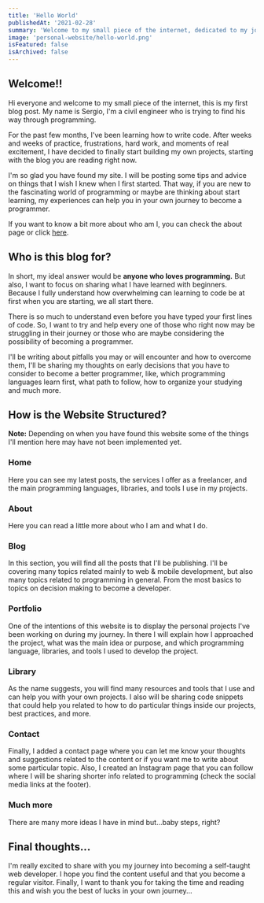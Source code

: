 ```yaml
---
title: 'Hello World'
publishedAt: '2021-02-28'
summary: 'Welcome to my small piece of the internet, dedicated to my journey as a self-taught developer'
image: 'personal-website/hello-world.png'
isFeatured: false
isArchived: false
---
```


## Welcome!!

Hi everyone and welcome to my small piece of the internet, this is my first blog post. My name is Sergio, I'm a civil engineer who is trying to find his way through programming.

For the past few months, I've been learning how to write code. After weeks and weeks of practice, frustrations, hard work, and moments of real excitement, I have decided to finally start building my own projects, starting with the blog you are reading right now.

I'm so glad you have found my site. I will be posting some tips and advice on things that I wish I knew when I first started. That way, if you are new to the fascinating world of programming or maybe are thinking about start learning, my experiences can help you in your own journey to become a programmer.

If you want to know a bit more about who am I, you can check the about page or click [here](https://sergiobarria.com/about).

## Who is this blog for?

In short, my ideal answer would be **anyone who loves programming.** But also, I want to focus on sharing what I have learned with beginners. Because I fully understand how overwhelming can learning to code be at first when you are starting, we all start there.

There is so much to understand even before you have typed your first lines of code. So, I want to try and help every one of those who right now may be struggling in their journey or those who are maybe considering the possibility of becoming a programmer.

I'll be writing about pitfalls you may or will encounter and how to overcome them, I'll be sharing my thoughts on early decisions that you have to consider to become a better programmer, like, which programming languages learn first, what path to follow, how to organize your studying and much more.

## How is the Website Structured?

**Note:** Depending on when you have found this website some of the things I'll mention here may have not been implemented yet.

### Home

Here you can see my latest posts, the services I offer as a freelancer, and the main programming languages, libraries, and tools I use in my projects.

### About

Here you can read a little more about who I am and what I do.

### Blog

In this section, you will find all the posts that I'll be publishing. I'll be covering many topics related mainly to web & mobile development, but also many topics related to programming in general. From the most basics to topics on decision making to become a developer.

### Portfolio

One of the intentions of this website is to display the personal projects I've been working on during my journey. In there I will explain how I approached the project, what was the main idea or purpose, and which programming language, libraries, and tools I used to develop the project.

### Library

As the name suggests, you will find many resources and tools that I use and can help you with your own projects. I also will be sharing code snippets that could help you related to how to do particular things inside our projects, best practices, and more.

### Contact

Finally, I added a contact page where you can let me know your thoughts and suggestions related to the content or if you want me to write about some particular topic.
Also, I created an Instagram page that you can follow where I will be sharing shorter info related to programming (check the social media links at the footer).

### Much more

There are many more ideas I have in mind but...baby steps, right?

## Final thoughts...

I'm really excited to share with you my journey into becoming a self-taught web developer. I hope you find the content useful and that you become a regular visitor. Finally, I want to thank you for taking the time and reading this and wish you the best of lucks in your own journey...
